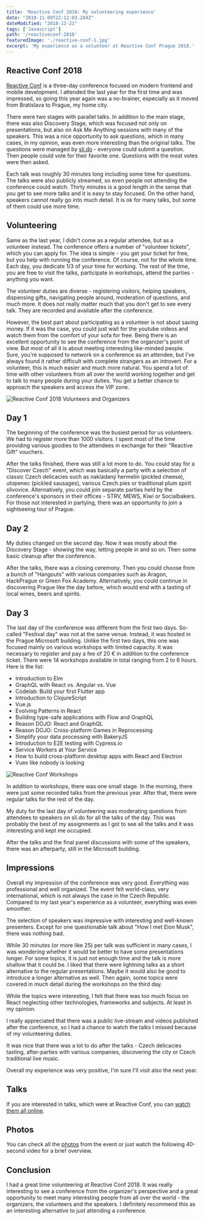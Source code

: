 ```yaml
---
title: 'Reactive Conf 2018: My volunteering experience'
date: "2018-11-09T22:12:03.284Z"
dateModified: "2018-12-21"
tags: ['Javascript']
path: '/reactiveconf-2018'
featuredImage: './reactive-conf-1.jpg'
excerpt: 'My experience as a volunteer at Reactive Conf Prague 2018.'
---
```


<PostHeader frontmatter={props.data.mdx.frontmatter} />

## Reactive Conf 2018
[Reactive Conf](https://reactiveconf.com/) is a three-day conference focused on modern frontend and mobile development. I attended the last year for the first time and was impressed, so going this year again was a no-brainer, especially as it moved from Bratislava to Prague, my home city.

There were two stages with parallel talks. In addition to the main stage, there was also Discovery Stage, which was focused not only on presentations, but also on Ask Me Anything sessions with many of the speakers. This was a nice opportunity to ask questions, which in many cases, in my opinion, was even more interesting than the original talks. The questions were managed by [sli.do](https://www.sli.do/) - everyone could submit a question. Then people could vote for their favorite one. Questions with the most votes were then asked.

Each talk was roughly 30 minutes long including some time for questions. The talks were also publicly streamed, so even people not attending the conference could watch. Thirty minutes is a good length in the sense that you get to see more talks and it is easy to stay focused. On the other hand, speakers cannot really go into much detail. It is ok for many talks, but some of them could use more time.

## Volunteering

Same as the last year, I didn't come as a regular attendee, but as a volunteer instead. The conference offers a number of "volunteer tickets", which you can apply for. The idea is simple - you get your ticket for free, but you help with running the conference. Of course, not for the whole time. Each day, you dedicate 1/3 of your time for working. The rest of the time, you are free to visit the talks, participate in workshops, attend the parties - anything you want.

The volunteer duties are diverse - registering visitors, helping speakers, dispensing gifts, navigating people around, moderation of questions, and much more. It does not really matter much that you don't get to see every talk. They are recorded and available after the conference.

However, the best part about participating as a volunteer is not about saving money. If it was the case, you could just wait for the youtube videos and watch them from the comfort of your sofa for free. Being there is an excellent opportunity to see the conference from the organizer's point of view. But most of all it is about meeting interesting like-minded people. Sure, you're supposed to network on a conference as an attendee, but I've always found it rather difficult with complete strangers as an introvert. For a volunteer, this is much easier and much more natural. You spend a lot of time with other volunteers from all over the world working together and get to talk to many people during your duties. You get a better chance to approach the speakers and access the VIP zone.

![Reactive Conf 2018 Volunteers and Organizers](./reactive-conf-2.jpg)

## Day 1
The beginning of the conference was the busiest period for us volunteers. We had to register more than 1000 visitors. I spent most of the time providing various goodies to the attendees in exchange for their "Reactive Gift" vouchers.

After the talks finished, there was still a lot more to do. You could stay for a "Discover Czech" event, which was basically a party with a selection of classic Czech delicacies such as nakládaný hermelín (pickled cheese), utopenec (pickled sausages), various Czech pies or traditional plum spirit slivovice. Alternatively, you could join separate parties held by the conference's sponsors in their offices - STRV, MEWS, Kiwi or Socialbakers. For those not interested in partying, there was an opportunity to join a sightseeing tour of Prague.


## Day 2
My duties changed on the second day. Now it was mostly about the Discovery Stage - showing the way, letting people in and so on. Then some basic cleanup after the conference.

After the talks, there was a closing ceremony. Then you could choose from a bunch of "Hangouts" with various companies such as Aragon, HackPrague or Green Fox Academy. Alternatively, you could continue in discovering Prague like the day before, which would end with a tasting of local wines, beers and spirits.

## Day 3
The last day of the conference was different from the first two days. So-called "Festival day" was not at the same venue. Instead, it was hosted in the Prague Microsoft building. Unlike the first two days, this one was focused mainly on various workshops with limited capacity. It was necessary to register and pay a fee of 20 € in addition to the conference ticket. There were 14 workshops available in total ranging from 2 to 6 hours. Here is the list:

- Introduction to Elm
- GraphQL with React vs. Angular vs. Vue
- Codelab: Build your first Flutter app
- Introduction to ClojureScript
- Vue.js
- Evolving Patterns in React
- Building type-safe applications with Flow and GraphQL
- Reason DOJO: React and GraphQL
- Reason DOJO: Cross-platform Games in Reprocessing
- Simplify your data processing with BakeryJS
- Introduction to E2E testing with Cypress.io
- Service Workers at Your Service
- How to build cross-platform desktop apps with React and Electron
- Vuex like nobody is looking

![Reactive Conf Workshops](./reactive-conf-3.jpg)

In addition to workshops, there was one small stage. In the morning, there were just some recorded talks from the previous year. After that, there were regular talks for the rest of the day.

My duty for the last day of volunteering was moderating questions from attendees to speakers on sli.do for all the talks of the day. This was probably the best of my assignments as I got to see all the talks and it was interesting and kept me occupied.

After the talks and the final panel discussions with some of the speakers, there was an afterparty, still in the Microsoft building.

## Impressions
Overall my impression of the conference was very good. Everything was professional and well organized. The event felt world-class, very international, which is not always the case in the Czech Republic. Compared to my last year's experience as a volunteer, everything was even smoother.

The selection of speakers was impressive with interesting and well-known presenters. Except for one questionable talk about "How I met Elon Musk", there was nothing bad.

While 30 minutes (or more like 25) per talk was sufficient in many cases, I was wondering whether it would be better to have some presentations longer. For some topics, it is just not enough time and the talk is more shallow that it could be. I liked that there were lightning talks as a short alternative to the regular presentations. Maybe it would also be good to introduce a longer alternative as well. Then again, some topics were covered in much detail during the workshops on the third day.

While the topics were interesting, I felt that there was too much focus on React neglecting other technologies, frameworks and subjects. At least in my opinion.

I really appreciated that there was a public live-stream and videos published after the conference, so I had a chance to watch the talks I missed because of my volunteering duties.

It was nice that there was a lot to do after the talks - Czech delicacies tasting, after-parties with various companies, discovering the city or Czech traditional live music.

Overall my experience was very positive, I'm sure I'll visit also the next year. 

## Talks
If you are interested in talks, which were at Reactive Conf, you can [watch them all online](https://www.youtube.com/playlist?list=PLa2ZZ09WYepPQAIo1h98LaPkQUYwaSbWO&mc_cid=09db7b9adc&mc_eid=6613f6258f).

## Photos
You can check all the [photos](https://photos.google.com/share/AF1QipPMSR7JQ_w4QR-QuubLp5hAxjATZibHpRHwFRQLRjcP3WGef3k0qr7e9f3doDAz8A?key=TEkzSUw2aDBXQ284bXFWd0ZVemNRTTAtaktiSS1R) from the event or just watch the following 40-second video for a brief overview.

<YouTubeVideo code="h6Z76xJP2h4"></YouTubeVideo>


## Conclusion
I had a great time volunteering at Reactive Conf 2018. It was really interesting to see a conference from the organizer's perspective and a great opportunity to meet many interesting people from all over the world - the organizers, the volunteers and the speakers. I definitely recommend this as an interesting alternative to just attending a conference. 